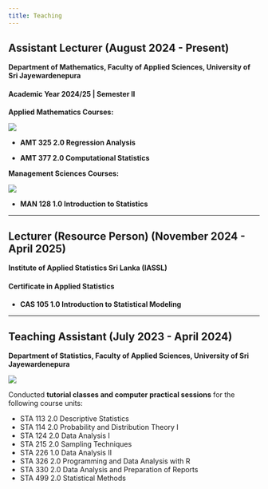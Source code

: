 ```yaml
---
title: Teaching
---
```


## Assistant Lecturer (August 2024 - Present)

**Department of Mathematics, Faculty of Applied Sciences, University of Sri Jayewardenepura**

#### Academic Year 2024/25 | Semester II

**Applied Mathematics Courses:**

![](image_assistant_lecturer_1_1.jpg)

* **AMT 325 2.0 Regression Analysis** 

* **AMT 377 2.0 Computational Statistics** 

**Management Sciences Courses: **

![](image_assistant_lecturer_1_2.jpg)

* **MAN 128 1.0 Introduction to Statistics** 

----

## Lecturer (Resource Person) (November 2024 - April 2025)

**Institute of Applied Statistics Sri Lanka (IASSL)**

#### Certificate in Applied Statistics

* **CAS 105 1.0 Introduction to Statistical Modeling**

----

## Teaching Assistant (July 2023 - April 2024)

**Department of Statistics, Faculty of Applied Sciences, University of Sri Jayewardenepura**

![](image_teaching_assistant.jpg)

Conducted **tutorial classes and computer practical sessions** for the following course units: <br>

* STA 113 2.0 Descriptive Statistics
* STA 114 2.0 Probability and Distribution Theory I
* STA 124 2.0 Data Analysis I
* STA 215 2.0 Sampling Techniques
* STA 226 1.0 Data Analysis II
* STA 326 2.0 Programming and Data Analysis with R
* STA 330 2.0 Data Analysis and Preparation of Reports
* STA 499 2.0 Statistical Methods


